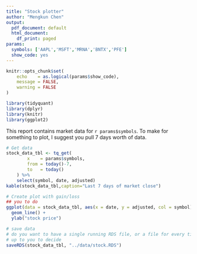 ```yaml
---
title: "Stock plotter"
author: "Mengkun Chen"
output:
  pdf_document: default
  html_document:
    df_print: paged
params:
  symbols: ['AAPL','MSFT','MRNA','BNTX','PFE']
  show_code: yes
---
```


```r
knitr::opts_chunk$set(
    echo    = as.logical(params$show_code),
    message = FALSE, 
    warning = FALSE
)
```

```r
library(tidyquant)
library(dplyr)
library(knitr)
library(ggplot2)
```

This report contains market data for `r params$symbols`.  To make for something to plot, I suggest you pull 7 days worth of data.

```r
# Get data
stock_data_tbl <- tq_get(
        x    = params$symbols,
        from = today()-7, 
        to   = today()
    ) %>%
    select(symbol, date, adjusted)
kable(stock_data_tbl,caption="Last 7 days of market close")
```

```r
# Create plot with gain/loss
## you to do
ggplot(data = stock_data_tbl, aes(x = date, y = adjusted, col = symbol)) + 
  geom_line() + 
  ylab("stock price")
```

```r
# save data 
# do you want to have a single running RDS file, or a file for every time this runs
# up to you to decide
saveRDS(stock_data_tbl, "../data/stock.RDS")
```

